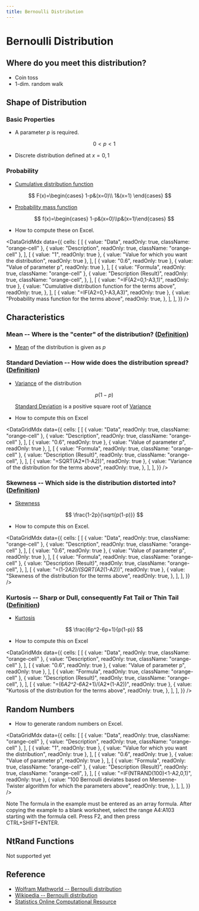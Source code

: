 ```yaml
---
title: Bernoulli Distribution
---
```



# Bernoulli Distribution

## Where do you meet this distribution?

- Coin toss
- 1-dim. random walk

## Shape of Distribution

### Basic Properties

- A parameter $p$ is required.

  $$
    0<p<1
  $$

- Discrete distribution defined at $x={0,1}$

### Probability

- [Cumulative distribution function](/docs/glossary#cumulative-distribution-function)

$$
  F(x)=\begin{cases} 1-p&(x=0)\\ 1&(x=1) \end{cases}
$$

- [Probability mass function](/docs/glossary#probability-density-functionmass)

  $$
  f(x)=\begin{cases} 1-p&(x=0)\\p&(x=1)\end{cases}
  $$

- How to compute these on Excel.

<DataGridMdx
  data={{
    cells: [
      [
        { value: "Data", readOnly: true, className: "orange-cell" },
        { value: "Description", readOnly: true, className: "orange-cell" },
      ],
      [
        { value: "1", readOnly: true },
        { value: "Value for which you want the distribution", readOnly: true },
      ],
      [
        { value: "0.6", readOnly: true },
        { value: "Value of parameter p", readOnly: true },
      ],
      [
        { value: "Formula", readOnly: true, className: "orange-cell" },
        {
          value: "Description (Result)",
          readOnly: true,
          className: "orange-cell",
        },
      ],
      [
        { value: "=IF(A2=0,1-A3,1)", readOnly: true },
        {
          value: "Cumulative distribution function for the terms above",
          readOnly: true,
        },
      ],
      [
        { value: "=IF(A2=0,1-A3,A3)", readOnly: true },
        {
          value: "Probability mass function for the terms above",
          readOnly: true,
        },
      ],
    ],
  }}
/>

## Characteristics

### Mean -- Where is the "center" of the distribution? ([Definition](/docs/glossary#mean))

- [Mean](/docs/glossary#mean) of the distribution is given as $p$

### Standard Deviation -- How wide does the distribution spread? ([Definition](/docs/glossary#standard-deviation))

- [Variance](/docs/glossary#variance) of the distribution

  $$
  p(1-p)
  $$

  [Standard Deviation](/docs/glossary#standard-deviation) is a positive square root of [Variance](/docs/glossary#variance)

- How to compute this on Excel

<DataGridMdx
  data={{
    cells: [
      [
        { value: "Data", readOnly: true, className: "orange-cell" },
        { value: "Description", readOnly: true, className: "orange-cell" },
      ],
      [
        { value: "0.6", readOnly: true },
        { value: "Value of parameter p", readOnly: true },
      ],
      [
        { value: "Formula", readOnly: true, className: "orange-cell" },
        {
          value: "Description (Result)",
          readOnly: true,
          className: "orange-cell",
        },
      ],
      [
        { value: "=SQRT(A2*(1-A2))", readOnly: true },
        {
          value: "Variance of the distribution for the terms above",
          readOnly: true,
        },
      ],
    ],
  }}
/>

### Skewness -- Which side is the distribution distorted into? ([Definition](/docs/glossary#skewness))

- [Skewness](/docs/glossary#skewness)

  $$
  \frac{1-2p}{\sqrt{p(1-p)}}
  $$

- How to compute this on Excel.

<DataGridMdx
  data={{
    cells: [
      [
        { value: "Data", readOnly: true, className: "orange-cell" },
        { value: "Description", readOnly: true, className: "orange-cell" },
      ],
      [
        { value: "0.6", readOnly: true },
        { value: "Value of parameter p", readOnly: true },
      ],
      [
        { value: "Formula", readOnly: true, className: "orange-cell" },
        {
          value: "Description (Result)",
          readOnly: true,
          className: "orange-cell",
        },
      ],
      [
        { value: "=(1-2*A2)/(SQRT(A2*(1-A2))", readOnly: true },
        {
          value: "Skewness of the distribution for the terms above",
          readOnly: true,
        },
      ],
    ],
  }}
/>

### Kurtosis -- Sharp or Dull, consequently Fat Tail or Thin Tail ([Definition](/docs/glossary#kurtosis))

- [Kurtosis](/docs/glossary#kurtosis)

  $$
  \frac{6p^2-6p+1}{p(1-p)}
  $$

- How to compute this on Excel

<DataGridMdx
  data={{
    cells: [
      [
        { value: "Data", readOnly: true, className: "orange-cell" },
        { value: "Description", readOnly: true, className: "orange-cell" },
      ],
      [
        { value: "0.6", readOnly: true },
        { value: "Value of parameter p", readOnly: true },
      ],
      [
        { value: "Formula", readOnly: true, className: "orange-cell" },
        {
          value: "Description (Result)",
          readOnly: true,
          className: "orange-cell",
        },
      ],
      [
        { value: "=(6*A2^2-6*A2+1)/(A2*(1-A2))", readOnly: true },
        {
          value: "Kurtosis of the distribution for the terms above",
          readOnly: true,
        },
      ],
    ],
  }}
/>

## Random Numbers

- How to generate random numbers on Excel.

<DataGridMdx
  data={{
    cells: [
      [
        { value: "Data", readOnly: true, className: "orange-cell" },
        { value: "Description", readOnly: true, className: "orange-cell" },
      ],
      [
        { value: "1", readOnly: true },
        { value: "Value for which you want the distribution", readOnly: true },
      ],
      [
        { value: "0.6", readOnly: true },
        { value: "Value of parameter p", readOnly: true },
      ],
      [
        { value: "Formula", readOnly: true, className: "orange-cell" },
        {
          value: "Description (Result)",
          readOnly: true,
          className: "orange-cell",
        },
      ],
      [
        { value: "=IF(NTRAND(100)<1-A2,0,1)", readOnly: true },
        {
          value:
            "100 Bernoulli deviates based on Mersenne-Twister algorithm for which the parameters above",
          readOnly: true,
        },
      ],
    ],
  }}
/>

Note The formula in the example must be entered as an array formula. After copying the example to a blank worksheet, select the range A4:A103 starting with the formula cell. Press F2, and then press CTRL+SHIFT+ENTER.

## NtRand Functions

Not supported yet

## Reference

- [Wolfram Mathworld -- Bernoulli distribution](http://mathworld.wolfram.com/BernoulliDistribution.html)
- [Wikipedia -- Bernoulli distribution](http://en.wikipedia.org/wiki/Bernoulli_distribution)
- [Statistics Online Computational Resource](http://www.socr.ucla.edu/htmls/SOCR_Distributions.html)
